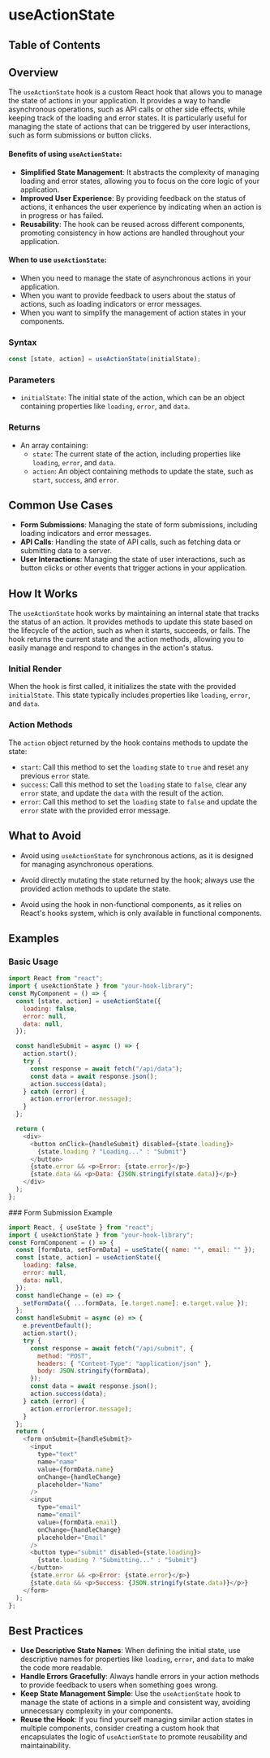 
# useActionState

## Table of Contents

## Overview

The `useActionState` hook is a custom React hook that allows you to manage the state of actions in your application. It provides a way to handle asynchronous operations, such as API calls or other side effects, while keeping track of the loading and error states.
It is particularly useful for managing the state of actions that can be triggered by user interactions, such as form submissions or button clicks.

#### Benefits of using `useActionState`:

- **Simplified State Management**: It abstracts the complexity of managing loading and error states, allowing you to focus on the core logic of your application.
- **Improved User Experience**: By providing feedback on the status of actions, it enhances the user experience by indicating when an action is in progress or has failed.
- **Reusability**: The hook can be reused across different components, promoting consistency in how actions are handled throughout your application.

#### When to use `useActionState`:

- When you need to manage the state of asynchronous actions in your application.
- When you want to provide feedback to users about the status of actions, such as loading indicators or error messages.
- When you want to simplify the management of action states in your components.

### Syntax

```javascript
const [state, action] = useActionState(initialState);
```

### Parameters

- `initialState`: The initial state of the action, which can be an object containing properties like `loading`, `error`, and `data`.

### Returns

- An array containing:
  - `state`: The current state of the action, including properties like `loading`, `error`, and `data`.
  - `action`: An object containing methods to update the state, such as `start`, `success`, and `error`.
    <BackToTop />

## Common Use Cases

- **Form Submissions**: Managing the state of form submissions, including loading indicators and error messages.
- **API Calls**: Handling the state of API calls, such as fetching data or submitting data to a server.
- **User Interactions**: Managing the state of user interactions, such as button clicks or other events that trigger actions in your application.

## How It Works

The `useActionState` hook works by maintaining an internal state that tracks the status of an action. It provides methods to update this state based on the lifecycle of the action, such as when it starts, succeeds, or fails. The hook returns the current state and the action methods, allowing you to easily manage and respond to changes in the action's status.

### Initial Render

When the hook is first called, it initializes the state with the provided `initialState`. This state typically includes properties like `loading`, `error`, and `data`.

### Action Methods

The `action` object returned by the hook contains methods to update the state:

- `start`: Call this method to set the `loading` state to `true` and reset any previous `error` state.
- `success`: Call this method to set the `loading` state to `false`, clear any `error` state, and update the `data` with the result of the action.
- `error`: Call this method to set the `loading` state to `false` and update the `error` state with the provided error message.

## What to Avoid

- Avoid using `useActionState` for synchronous actions, as it is designed for managing asynchronous operations.
- Avoid directly mutating the state returned by the hook; always use the provided action methods to update the state.
- Avoid using the hook in non-functional components, as it relies on React's hooks system, which is only available in functional components.

  <BackToTop />

## Examples

### Basic Usage

```javascript
import React from "react";
import { useActionState } from "your-hook-library";
const MyComponent = () => {
  const [state, action] = useActionState({
    loading: false,
    error: null,
    data: null,
  });

  const handleSubmit = async () => {
    action.start();
    try {
      const response = await fetch("/api/data");
      const data = await response.json();
      action.success(data);
    } catch (error) {
      action.error(error.message);
    }
  };

  return (
    <div>
      <button onClick={handleSubmit} disabled={state.loading}>
        {state.loading ? "Loading..." : "Submit"}
      </button>
      {state.error && <p>Error: {state.error}</p>}
      {state.data && <p>Data: {JSON.stringify(state.data)}</p>}
    </div>
  );
};
```

<BackToTop />
### Form Submission Example

```javascript
import React, { useState } from "react";
import { useActionState } from "your-hook-library";
const FormComponent = () => {
  const [formData, setFormData] = useState({ name: "", email: "" });
  const [state, action] = useActionState({
    loading: false,
    error: null,
    data: null,
  });
  const handleChange = (e) => {
    setFormData({ ...formData, [e.target.name]: e.target.value });
  };
  const handleSubmit = async (e) => {
    e.preventDefault();
    action.start();
    try {
      const response = await fetch("/api/submit", {
        method: "POST",
        headers: { "Content-Type": "application/json" },
        body: JSON.stringify(formData),
      });
      const data = await response.json();
      action.success(data);
    } catch (error) {
      action.error(error.message);
    }
  };
  return (
    <form onSubmit={handleSubmit}>
      <input
        type="text"
        name="name"
        value={formData.name}
        onChange={handleChange}
        placeholder="Name"
      />
      <input
        type="email"
        name="email"
        value={formData.email}
        onChange={handleChange}
        placeholder="Email"
      />
      <button type="submit" disabled={state.loading}>
        {state.loading ? "Submitting..." : "Submit"}
      </button>
      {state.error && <p>Error: {state.error}</p>}
      {state.data && <p>Success: {JSON.stringify(state.data)}</p>}
    </form>
  );
};
```

<BackToTop />

## Best Practices

- **Use Descriptive State Names**: When defining the initial state, use descriptive names for properties like `loading`, `error`, and `data` to make the code more readable.
- **Handle Errors Gracefully**: Always handle errors in your action methods to provide feedback to users when something goes wrong.
- **Keep State Management Simple**: Use the `useActionState` hook to manage the state of actions in a simple and consistent way, avoiding unnecessary complexity in your components.
- **Reuse the Hook**: If you find yourself managing similar action states in multiple components, consider creating a custom hook that encapsulates the logic of `useActionState` to promote reusability and maintainability.
  <BackToTop />
